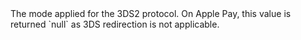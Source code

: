   
<ParamField body="SecureMode" type="string">   
The mode applied for the 3DS2 protocol. On Apple Pay, this value is returned `null` as 3DS redirection is not applicable.  
</ParamField>